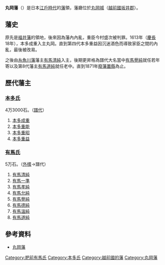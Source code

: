 '''丸岡藩'''（{{jpn|j=丸岡藩|hg=まるおかはん|rm=Maruoka han|f=y}}）是日本[[江戶時代|江戶時代]]的[[藩_(日本)|藩]]領，藩廳位於[[丸岡城|丸岡城]]（[[越前國|越前國]][[坂井郡|坂井郡]]）。

== 藩史 ==
原先是[[福井藩|福井藩]]的領地，後來因為藩內內亂，重臣今村盛次被判罪。1613年（[[慶長|慶長]]18年），本多成重入主丸岡。直到第四代本多重益因沉迷酒色而導致家臣之間的內亂，最後被改易。

之後由[[糸魚川藩|糸魚川藩]]藩主[[有馬清純|有馬清純]]入主，後期更昇格為譜代大名當中[[有馬譽純|有馬譽純]]就任若年寄以及第8代藩主[[有馬道純|有馬道純]]就任老中。直到1871年[[廢藩置縣|廢藩置縣]]為止。

== 歷代藩主 ==
=== [[本多氏|本多氏]] ===
4万3000石。（[[譜代|譜代]]）
#[[本多成重|本多成重]] 
#[[本多重能|本多重能]]
#[[本多重昭|本多重昭]]
#[[本多重益|本多重益]]

=== [[肥前有馬氏|有馬氏]] ===
5万石。（[[外樣|外樣]]→譜代）
#[[有馬清純|有馬清純]]
#[[有馬一準|有馬一準]]
#[[有馬孝純|有馬孝純]]
#[[有馬允純|有馬允純]]
#[[有馬譽純|有馬譽純]]
#[[有馬德純|有馬德純]]
#[[有馬溫純|有馬溫純]]
#[[有馬道純|有馬道純]]

==參考資料==
*[https://web.archive.org/web/20120311215005/http://www.asahi-net.or.jp/~me4k-skri/han/hokuriku/maruoka.html 丸岡藩]

{{DEFAULTSORT:Maruoka-han}}
{{江戶時代的藩}}
[[Category:肥前有馬氏|Category:肥前有馬氏]]
[[Category:本多氏|Category:本多氏]]
[[Category:越前國的藩|Category:越前國的藩]]
[[Category:丸岡藩|Category:丸岡藩]]
